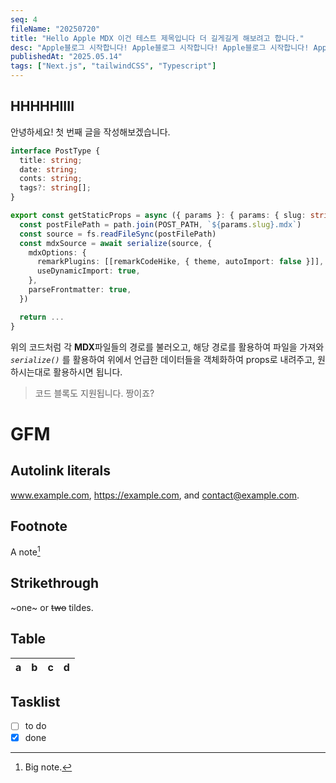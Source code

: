 ```yaml
---
seq: 4
fileName: "20250720"
title: "Hello Apple MDX 이건 테스트 제목입니다 더 길게길게 해보려고 합니다."
desc: "Apple블로그 시작합니다! Apple블로그 시작합니다! Apple블로그 시작합니다! Apple블로그 시작합니다! Apple블로그 시작합니다! Apple블로그 시작합니다! Apple블로그 시작합니다! Apple블로그 시작합니다! Apple블로그 시작합니다! Apple블로그 시작합니다! Apple블로그 시작합니다! Apple블로그 시작합니다! Apple블로그 시작합니다! Apple블로그 시작합니다! Apple블로그 시작합니다! Apple블로그 시작합니다! Apple블로그 시작3213합니다! Apple블로그 시작합니다! Apple블로그 시작합니다! Apple블로그 시작합니다! Apple블로그 시작합니다! Apple블로그 시작합니다! "
publishedAt: "2025.05.14"
tags: ["Next.js", "tailwindCSS", "Typescript"]
---
```


## HHHHHIIII

안녕하세요!
첫 번째 글을 작성해보겠습니다.

```typescript index.tsx
interface PostType {
  title: string;
  date: string;
  conts: string;
  tags?: string[];
}

export const getStaticProps = async ({ params }: { params: { slug: string } }) => {
  const postFilePath = path.join(POST_PATH, `${params.slug}.mdx`)
  const source = fs.readFileSync(postFilePath)
  const mdxSource = await serialize(source, {
    mdxOptions: {
      remarkPlugins: [[remarkCodeHike, { theme, autoImport: false }]],
      useDynamicImport: true,
    },
    parseFrontmatter: true,
  })

  return ...
}
```

위의 코드처럼 각 **MDX**파일들의 경로를 불러오고, 해당 경로를 활용하여 파일을 가져와 _`serialize()`_ 를 활용하여 위에서 언급한 데이터들을 객체화하여 props로 내려주고, 원하시는대로 활용하시면 됩니다.

> 코드 블록도 지원됩니다. 짱이죠?

# GFM

## Autolink literals

www.example.com, https://example.com, and contact@example.com.

## Footnote

A note[^1]

[^1]: Big note.

## Strikethrough

~one~ or ~~two~~ tildes.

## Table

| a   | b   |   c |  d  |
| --- | :-- | --: | :-: |

## Tasklist

- [ ] to do
- [x] done
